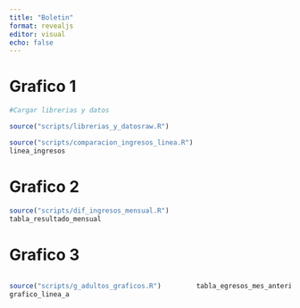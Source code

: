 ```yaml
---
title: "Boletin"
format: revealjs
editor: visual
echo: false
---
```


# Grafico 1

```r
#Cargar librerias y datos

source("scripts/librerias_y_datosraw.R")
```

```r
source("scripts/comparacion_ingresos_linea.R")
linea_ingresos
```

# Grafico 2

```r
source("scripts/dif_ingresos_mensual.R")
tabla_resultado_mensual
```

# Grafico 3

::::: columns
::: {.column width="65%"}
```r
source("scripts/g_adultos_graficos.R")
grafico_linea_a
```
:::

::: {.column width="35%"}
```r
tabla_egresos_mes_anterior_a
```
:::
:::::

